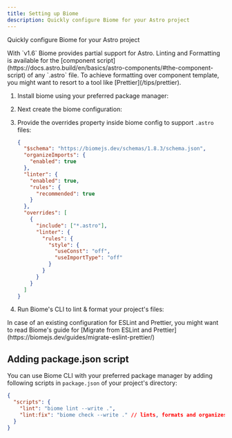 ```yaml
---
title: Setting up Biome
description: Quickly configure Biome for your Astro project
---
```



Quickly configure Biome for your Astro project

<Aside>
With `v1.6` Biome provides partial support for Astro. Linting and Formatting is available for the [component script](https://docs.astro.build/en/basics/astro-components/#the-component-script) of any `.astro` file. To achieve formatting over component template, you might want to resort to a tool like [Prettier](/tips/prettier).
</Aside>

<Steps>

1. Install biome using your preferred package manager:

    <AllPackageManagers pkg="--save-dev --save-exact @biomejs/biome" />


2. Next create the biome configuration:

    <AllPackageManagers pkg=" npx @biomejs/biome init" />

3. Provide the overrides property inside biome config to support `.astro` files:

    ```json title="biome.json" ins={12-24} 
    {
      "$schema": "https://biomejs.dev/schemas/1.8.3/schema.json",
      "organizeImports": {
        "enabled": true
      },
      "linter": {
        "enabled": true,
        "rules": {
          "recommended": true
        }
      },
      "overrides": [
        {
          "include": ["*.astro"],
          "linter": {
            "rules": {
              "style": {
                "useConst": "off",
                "useImportType": "off"
              }
            }
          }
        }
      ]
    }
    ```

4. Run Biome's CLI to lint & format your project's files:
    <AllPackageManagers pkg="npx @biomejs/biome check --write ." />
</Steps>

<Aside>
In case of an existing configuration for ESLint and Prettier, you might want to read Biome's guide for [Migrate from ESLint and Prettier](https://biomejs.dev/guides/migrate-eslint-prettier/)
</Aside>


## Adding package.json script

You can use Biome CLI with your preferred package manager by adding following scripts in `package.json` of your project's directory:

```json title="package.json" ins={3-4}
{
  "scripts": {
    "lint": "biome lint --write .",
    "lint:fix": "biome check --write ." // lints, formats and organizes imports
  }
}
```